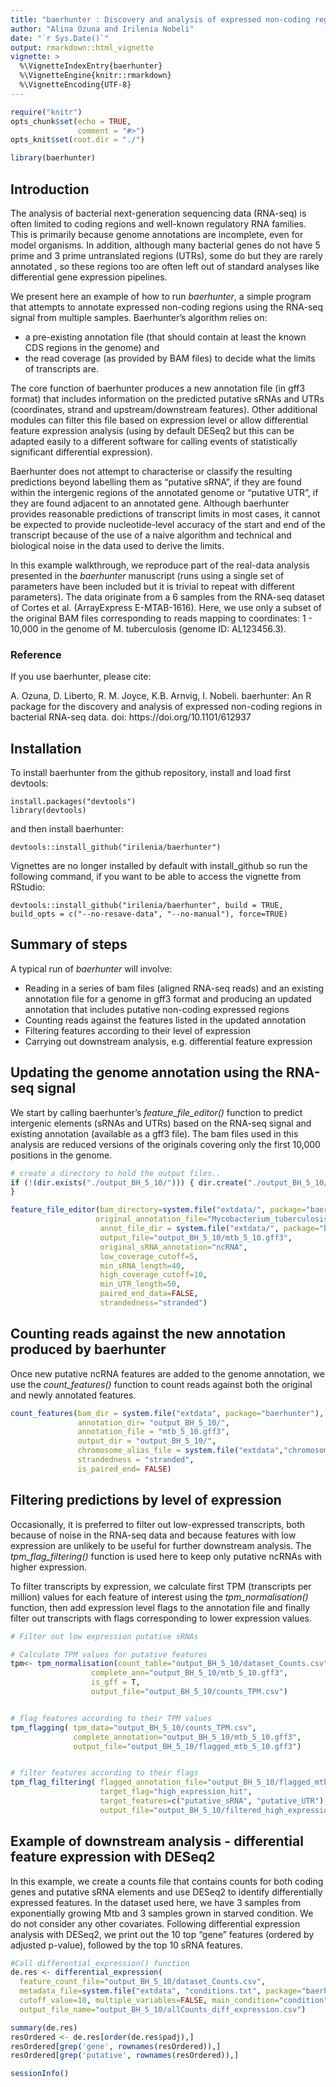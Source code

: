 ```yaml
---
title: "baerhunter : Discovery and analysis of expressed non-coding regions in bacterial RNA-seq data"
author: "Alina Ozuna and Irilenia Nobeli"
date: "`r Sys.Date()`"
output: rmarkdown::html_vignette
vignette: >
  %\VignetteIndexEntry{baerhunter}
  %\VignetteEngine{knitr::rmarkdown}
  %\VignetteEncoding{UTF-8}
---
```


```r
require("knitr")
opts_chunk$set(echo = TRUE, 
               comment = "#>")
opts_knit$set(root.dir = "./")
```

```r
library(baerhunter)
```


## Introduction
The analysis of bacterial next-generation sequencing data (RNA-seq) is often limited to coding regions and well-known regulatory RNA families. This is primarily because genome annotations are incomplete, even for model organisms. In addition, although many bacterial genes do not have 5 prime and 3 prime untranslated regions (UTRs), some do but they are rarely annotated , so these regions too are often left out of standard analyses like differential gene expression pipelines.

We present here an example of how to run *baerhunter*, a simple program that attempts to annotate expressed non-coding regions using the RNA-seq signal from multiple samples. Baerhunter's algorithm relies on: 

* a pre-existing annotation file (that should contain at least the known CDS regions in the genome) and 
* the read coverage (as provided by BAM files) to decide what the limits of transcripts are. 

The core function of baerhunter produces a new annotation file (in gff3 format) that includes information on the predicted putative sRNAs and UTRs (coordinates, strand and upstream/downstream features). Other additional modules can filter this file based on expression level or allow differential feature expression analysis (using by default DESeq2 but this can be adapted easily to a different software for calling events of statistically significant differential expression).

Baerhunter does not attempt to characterise or classify the resulting predictions beyond labelling them as "putative sRNA", if they are found within the intergenic regions of the annotated genome or "putative UTR", if they are found adjacent to an annotated gene. Although baerhunter provides reasonable predictions of transcript limits in most cases, it cannot be expected to provide nucleotide-level accuracy of the start and end of the transcript because of the use of a naive algorithm and technical and biological noise in the data used to derive the limits.

In this example walkthrough, we reproduce part of the real-data analysis presented in the *baerhunter* manuscript (runs using a single set of parameters have been included but it is trivial to repeat with different parameters). The data originate from a 6 samples from the RNA-seq dataset of Cortes et al. (ArrayExpress E-MTAB-1616). Here, we use only a subset of the original BAM files corresponding to reads mapping to coordinates:  1 - 10,000 in the genome of M. tuberculosis (genome ID: AL123456.3). 

### Reference
If you use baerhunter, please cite:

A. Ozuna, D. Liberto, R. M. Joyce, K.B. Arnvig, I. Nobeli. baerhunter: An R package for the discovery and analysis of expressed non-coding regions in bacterial RNA-seq data. doi: https://doi.org/10.1101/612937

## Installation
To install baerhunter from the github repository, install and load first devtools:

```
install.packages("devtools")
library(devtools)
```

and then install baerhunter:
```
devtools::install_github("irilenia/baerhunter")
```

Vignettes are no longer installed by default with install_github so run the following command, if you want to be able to access the vignette from RStudio:
```
devtools::install_github("irilenia/baerhunter", build = TRUE, build_opts = c("--no-resave-data", "--no-manual"), force=TRUE)
```

## Summary of steps
A typical run of *baerhunter* will involve:

* Reading in a series of bam files (aligned RNA-seq reads) and an existing annotation file for a genome in gff3 format and producing an updated annotation that includes putative non-coding expressed regions
* Counting reads against the features listed in the updated annotation
* Filtering features according to their level of expression
* Carrying out downstream analysis, e.g. differential feature expression

## Updating the genome annotation using the RNA-seq signal
We start by calling baerhunter's *feature_file_editor()* function to predict intergenic elements (sRNAs and UTRs) based on the RNA-seq signal and existing annotation (available as a gff3 file).
The bam files used in this analysis are reduced versions of the originals covering only the first 10,000 positions in the genome.  

```r
# create a directory to hold the output files..
if (!(dir.exists("./output_BH_5_10/"))) { dir.create("./output_BH_5_10/")
}
```

```r

feature_file_editor(bam_directory=system.file("extdata/", package="baerhunter"),  
                   original_annotation_file="Mycobacterium_tuberculosis_h37rv.ASM19595v2.40.chromosome.Chromosome.gff3",
                    annot_file_dir = system.file("extdata/", package="baerhunter"),
                    output_file="output_BH_5_10/mtb_5_10.gff3", 
                    original_sRNA_annotation="ncRNA", 
                    low_coverage_cutoff=5, 
                    min_sRNA_length=40, 
                    high_coverage_cutoff=10, 
                    min_UTR_length=50, 
                    paired_end_data=FALSE, 
                    strandedness="stranded")

```

## Counting reads against the new annotation produced by baerhunter
Once new putative ncRNA features are added to the genome annotation, we use the *count_features()* function to count reads against both the original and newly annotated features.

```r
count_features(bam_dir = system.file("extdata", package="baerhunter"),
               annotation_dir= "output_BH_5_10/", 
               annotation_file = "mtb_5_10.gff3", 
               output_dir = "output_BH_5_10/",
               chromosome_alias_file = system.file("extdata","chromosome.txt", package="baerhunter") ,
               strandedness = "stranded", 
               is_paired_end= FALSE)

```

## Filtering predictions by level of expression
Occasionally, it is preferred to filter out low-expressed transcripts, both because of noise in the RNA-seq data and because features with low expression are unlikely to be useful for further downstream analysis. The *tpm_flag_filtering()* function is used here to keep only putative ncRNAs with higher expression. 

To filter transcripts by expression, we calculate first TPM (transcripts per million) values for each feature of interest using the *tpm_normalisation()* function, then add expression level flags to the annotation file and finally filter out transcripts with flags corresponding to lower expression values.

```r
# Filter out low expression putative sRNAs

# Calculate TPM values for putative features
tpm<- tpm_normalisation(count_table="output_BH_5_10/dataset_Counts.csv", 
                  complete_ann="output_BH_5_10/mtb_5_10.gff3", 
                  is_gff = T,
                  output_file="output_BH_5_10/counts_TPM.csv")


# flag features according to their TPM values
tpm_flagging( tpm_data="output_BH_5_10/counts_TPM.csv", 
              complete_annotation="output_BH_5_10/mtb_5_10.gff3", 
              output_file="output_BH_5_10/flagged_mtb_5_10.gff3")


# filter features according to their flags
tpm_flag_filtering( flagged_annotation_file="output_BH_5_10/flagged_mtb_5_10.gff3", 
                    target_flag="high_expression_hit", 
                    target_features=c("putative_sRNA", "putative_UTR"), 
                    output_file="output_BH_5_10/filtered_high_expression_sRNA_mtb_5_10.gff3")

```

## Example of downstream analysis - differential feature expression with DESeq2
In this example, we create a counts file that contains counts for both coding genes and putative sRNA elements and use DESeq2 to identify differentially expressed features.
In the dataset used here, we have 3 samples from exponentially growing Mtb and 3 samples grown in starved condition. We do not consider any other covariates.
Following differential expression analysis with DESeq2, we print out the 10 top "gene" features (ordered by adjusted p-value), followed by the top 10 sRNA features.


```r
#Call differential_expression() function
de.res <- differential_expression(
  feature_count_file="output_BH_5_10/dataset_Counts.csv", 
  metadata_file=system.file("extdata", "conditions.txt", package="baerhunter"), 
  cutoff_value=10, multiple_variables=FALSE, main_condition="condition",   
  output_file_name="output_BH_5_10/allCounts_diff_expression.csv")

summary(de.res)
resOrdered <- de.res[order(de.res$padj),]
resOrdered[grep('gene', rownames(resOrdered)),]
resOrdered[grep('putative', rownames(resOrdered)),]

```

```r
sessionInfo()

```
